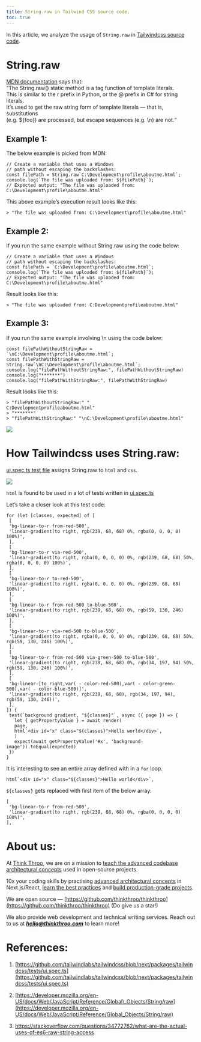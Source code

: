 ```yaml
---
title: String.raw in Tailwind CSS source code.
toc: true
---
```


In this article, we analyze the usage of `String.raw` in [Tailwindcss source code](https://github.com/tailwindlabs/tailwindcss/blob/next/packages/tailwindcss/tests/ui.spec.ts).

# **String.raw**

[MDN documentation](https://developer.mozilla.org/en-US/docs/Web/JavaScript/Reference/Global_Objects/String/raw) says that:  
“The String.raw() static method is a tag function of template literals.  
This is similar to the r prefix in Python, or the @ prefix in C# for string literals.  
It’s used to get the raw string form of template literals — that is, substitutions  
(e.g. ${foo}) are processed, but escape sequences (e.g. \\n) are not.“

## **Example 1:**

The below example is picked from MDN:

```plaintext
// Create a variable that uses a Windows
// path without escaping the backslashes:
const filePath = String.raw`C:\Development\profile\aboutme.html`;
console.log(`The file was uploaded from: ${filePath}`);
// Expected output: "The file was uploaded from: C:\Development\profile\aboutme.html"
```

This above example’s execution result looks like this:

```plaintext
> "The file was uploaded from: C:\Development\profile\aboutme.html"
```

## **Example 2:**

If you run the same example without String.raw using the code below:

```plaintext
// Create a variable that uses a Windows
// path without escaping the backslashes:
const filePath = `C:\Development\profile\aboutme.html`;
console.log(`The file was uploaded from: ${filePath}`);
// Expected output: "The file was uploaded from: C:\Development\profile\aboutme.html"
```

Result looks like this:

```plaintext
> "The file was uploaded from: C:Developmentprofileaboutme.html"
```

## **Example 3:**

If you run the same example involving \\n using the code below:

```plaintext
const filePathWithoutStringRaw = `\nC:\Development\profile\aboutme.html`;
const filePathWithStringRaw = String.raw`\nC:\Development\profile\aboutme.html`;
console.log("filePathWithoutStringRaw:", filePathWithoutStringRaw)
console.log("*******")
console.log("filePathWithStringRaw:", filePathWithStringRaw)
```

Result looks like this:

```plaintext
> "filePathWithoutStringRaw:" "
C:Developmentprofileaboutme.html"
> "*******"
> "filePathWithStringRaw:" "\nC:\Development\profile\aboutme.html"
```

![](https://miro.medium.com/v2/resize:fit:660/1*q2X-1hKCp-8HUsoMGF3X-g.png)

# **How Tailwindcss uses String.raw:**

[ui.spec.ts test file](https://github.com/tailwindlabs/tailwindcss/blob/next/packages/tailwindcss/tests/ui.spec.ts) assigns String.raw to `html` and `css`.

![](https://miro.medium.com/v2/resize:fit:875/1*jAiDhMrci3wBzrM73A0Ojg.png)

`html` is found to be used in a lot of tests written in [ui.spec.ts](https://github.com/tailwindlabs/tailwindcss/blob/next/packages/tailwindcss/tests/ui.spec.ts)  
  
Let’s take a closer look at this test code:

```plaintext
for (let [classes, expected] of [
 [
 'bg-linear-to-r from-red-500',
 'linear-gradient(to right, rgb(239, 68, 68) 0%, rgba(0, 0, 0, 0) 100%)',
 ],
 [
 'bg-linear-to-r via-red-500',
 'linear-gradient(to right, rgba(0, 0, 0, 0) 0%, rgb(239, 68, 68) 50%, rgba(0, 0, 0, 0) 100%)',
 ],
 [
 'bg-linear-to-r to-red-500',
 'linear-gradient(to right, rgba(0, 0, 0, 0) 0%, rgb(239, 68, 68) 100%)',
 ],
 [
 'bg-linear-to-r from-red-500 to-blue-500',
 'linear-gradient(to right, rgb(239, 68, 68) 0%, rgb(59, 130, 246) 100%)',
 ],
 [
 'bg-linear-to-r via-red-500 to-blue-500',
 'linear-gradient(to right, rgba(0, 0, 0, 0) 0%, rgb(239, 68, 68) 50%, rgb(59, 130, 246) 100%)',
 ],
 [
 'bg-linear-to-r from-red-500 via-green-500 to-blue-500',
 'linear-gradient(to right, rgb(239, 68, 68) 0%, rgb(34, 197, 94) 50%, rgb(59, 130, 246) 100%)',
 ],
 [
 'bg-linear-[to_right,var( - color-red-500),var( - color-green-500),var( - color-blue-500)]',
 'linear-gradient(to right, rgb(239, 68, 68), rgb(34, 197, 94), rgb(59, 130, 246))',
 ],
]) {
 test(`background gradient, "${classes}"`, async ({ page }) => {
   let { getPropertyValue } = await render(
   page,
   html`<div id="x" class="${classes}">Hello world</div>`,
   )
   expect(await getPropertyValue('#x', 'background-image')).toEqual(expected)
 })
}
```

It is interesting to see an entire array defined with in a `for` loop.

```plaintext
html`<div id="x" class="${classes}">Hello world</div>`,
```

`${classes}` gets replaced with first item of the below array:

```plaintext
[
 'bg-linear-to-r from-red-500',
 'linear-gradient(to right, rgb(239, 68, 68) 0%, rgba(0, 0, 0, 0) 100%)',
],
```

# **About us:**

At [Think Throo](https://thinkthroo.com/), we are on a mission to [teach the advanced codebase architectural concepts](https://app.thinkthroo.com/architecture) used in open-source projects.

10x your coding skills by practising [advanced architectural concepts](https://app.thinkthroo.com/architecture) in Next.js/React, [learn the best practices](https://app.thinkthroo.com/best-practices) and [build production-grade projects](https://app.thinkthroo.com/production-grade-projects).

We are open source — [https://github.com/thinkthroo/thinkthroo](https://github.com/thinkthroo/thinkthroo) (Do give us a star!)

We also provide web development and technical writing services. Reach out to us at ***hello@thinkthroo.com*** to learn more!

# **References:**

1. [https://github.com/tailwindlabs/tailwindcss/blob/next/packages/tailwindcss/tests/ui.spec.ts](https://github.com/tailwindlabs/tailwindcss/blob/next/packages/tailwindcss/tests/ui.spec.ts)
    
2. [https://developer.mozilla.org/en-US/docs/Web/JavaScript/Reference/Global\_Objects/String/raw](https://developer.mozilla.org/en-US/docs/Web/JavaScript/Reference/Global_Objects/String/raw)
    
3. https://stackoverflow.com/questions/34772762/what-are-the-actual-uses-of-es6-raw-string-access

